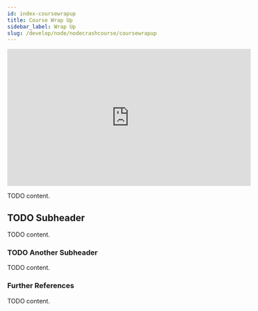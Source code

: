 ```yaml
---
id: index-coursewrapup
title: Course Wrap Up
sidebar_label: Wrap Up
slug: /develop/node/nodecrashcourse/coursewrapup
---
```



<div class="text--center">
<iframe width="560" height="315" src="https://www.youtube.com/embed/CgsglxiuSGc" frameborder="0" allow="accelerometer; autoplay; clipboard-write; encrypted-media; gyroscope; picture-in-picture" allowfullscreen></iframe>
</div>

TODO content.

## TODO Subheader

TODO content.

### TODO Another Subheader

TODO content.

### Further References

TODO content.
